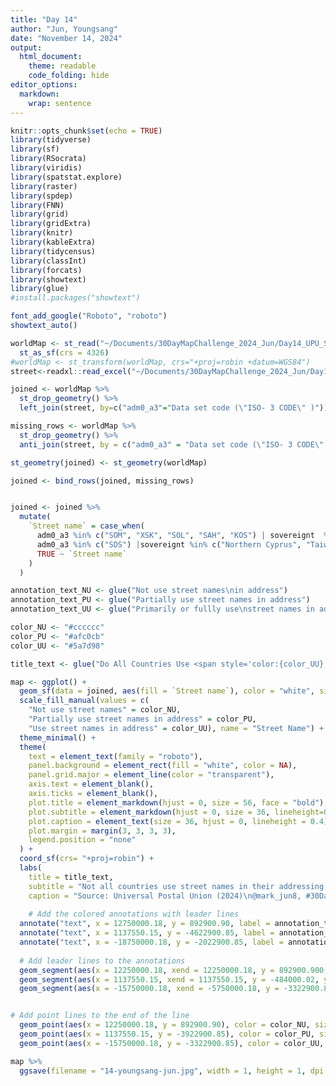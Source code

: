 ```yaml
---
title: "Day 14"
author: "Jun, Youngsang"
date: "November 14, 2024"
output: 
  html_document: 
    theme: readable
    code_folding: hide
editor_options: 
  markdown: 
    wrap: sentence
---
```


```r
knitr::opts_chunk$set(echo = TRUE)
library(tidyverse)
library(sf)
library(RSocrata)
library(viridis)
library(spatstat.explore)
library(raster)
library(spdep)
library(FNN)
library(grid)
library(gridExtra)
library(knitr)
library(kableExtra)
library(tidycensus)
library(classInt)   
library(forcats)
library(showtext)
library(glue)
#install.packages("showtext")

font_add_google("Roboto", "roboto") 
showtext_auto()
```

```r
worldMap <- st_read("~/Documents/30DayMapChallenge_2024_Jun/Day14_UPU_StreetAddress/Data/custom.geo.json") %>% 
  st_as_sf(crs = 4326)
#worldMap <- st_transform(worldMap, crs="+proj=robin +datum=WGS84")
street<-readxl::read_excel("~/Documents/30DayMapChallenge_2024_Jun/Day14_UPU_StreetAddress/Data/2. ListPostcodesDatabaseDataSets&Volume2024No3En.xlsx")

joined <- worldMap %>%
  st_drop_geometry() %>%
  left_join(street, by=c("adm0_a3"="Data set code (\"ISO- 3 CODE\" )"))

missing_rows <- worldMap %>%
  st_drop_geometry() %>%
  anti_join(street, by = c("adm0_a3" = "Data set code (\"ISO- 3 CODE\" )")) 

st_geometry(joined) <- st_geometry(worldMap)

joined <- bind_rows(joined, missing_rows)


joined <- joined %>%
  mutate(
    `Street name` = case_when(
      adm0_a3 %in% c("SOM", "XSK", "SOL", "SAH", "KOS") | sovereignt  %in% c("Niger", "Antarctica") | admin == "Palestine" ~ "Not use street names",
      adm0_a3 %in% c("SDS") |sovereignt %in% c("Northern Cyprus", "Taiwan") | admin == "Israel" ~ "Use street names in address",
      TRUE ~ `Street name`
    )
  )

annotation_text_NU <- glue("Not use street names\nin address")
annotation_text_PU <- glue("Partially use street names in address")
annotation_text_UU <- glue("Primarily or fullly use\nstreet names in address")

color_NU <- "#cccccc"
color_PU <- "#afc0cb"
color_UU <- "#5a7d98"

title_text <- glue("Do All Countries Use <span style='color:{color_UU};'><b>Street Addresses</b></span>?")
```

```r
map <- ggplot() +
  geom_sf(data = joined, aes(fill = `Street name`), color = "white", size = 0.2) +
  scale_fill_manual(values = c(
    "Not use street names" = color_NU, 
    "Partially use street names in address" = color_PU, 
    "Use street names in address" = color_UU), name = "Street Name") +
  theme_minimal() +
  theme(
    text = element_text(family = "roboto"),
    panel.background = element_rect(fill = "white", color = NA),
    panel.grid.major = element_line(color = "transparent"),         
    axis.text = element_blank(),                                     
    axis.ticks = element_blank(),                                    
    plot.title = element_markdown(hjust = 0, size = 56, face = "bold"),
    plot.subtitle = element_markdown(hjust = 0, size = 36, lineheight=0.4),  # Use element_markdown for ggtext
    plot.caption = element_text(size = 36, hjust = 0, lineheight = 0.4),
    plot.margin = margin(3, 3, 3, 3),
    legend.position = "none"
  ) +
  coord_sf(crs= "+proj=robin") +
  labs(
    title = title_text,
    subtitle = "Not all countries use street names in their addressing systems. Some countries have street names for every road and use them<br>in addresses, while others have few or no street names and rely instead on such as area codes, PO box numbers, or digital<br>geocoding services like what3words.", x = NULL, y = NULL,
    caption = "Source: Universal Postal Union (2024)\n@mark_jun8, #30DayMapChallenge")+
  
    # Add the colored annotations with leader lines
  annotate("text", x = 12750000.18, y = 892900.90, label = annotation_text_NU, color = color_NU, size = 11, family = "roboto",  fontface = "bold", hjust=0, lineheight = 0.4) +
  annotate("text", x = 1137550.15, y = -4622900.85, label = annotation_text_PU, color = color_PU, size = 11, family = "roboto",   fontface = "bold", lineheight = 0.4) +
  annotate("text", x = -18750000.18, y = -2022900.85, label = annotation_text_UU, color = color_UU, size = 11, family = "roboto",   fontface = "bold", hjust=0, lineheight = 0.4) +
  
  # Add leader lines to the annotations
  geom_segment(aes(x = 12250000.18, xend = 12250000.18, y = 892900.900, yend = 3929000), color = color_NU, size = 0.8) +
  geom_segment(aes(x = 1137550.15, xend = 1137550.15, y = -484000.02, yend = -3922900.85), color = color_PU, size = 0.8) +
  geom_segment(aes(x = -15750000.18, xend = -5750000.18, y = -3322900.85, yend = -3322900.85), color = color_UU, size = 0.8) +


# Add point lines to the end of the line
  geom_point(aes(x = 12250000.18, y = 892900.90), color = color_NU, size = 3) +
  geom_point(aes(x = 1137550.15, y = -3922900.85), color = color_PU, size = 3) +
  geom_point(aes(x = -15750000.18, y = -3322900.85), color = color_UU, size = 3) 

map %>% 
  ggsave(filename = "14-youngsang-jun.jpg", width = 1, height = 1, dpi = 300)
```


